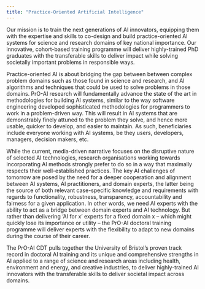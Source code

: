 ```yaml
---
title: "Practice-Oriented Artificial Intelligence"
---
```


Our mission is to train the next generations of AI innovators, equipping them with the expertise and skills to co-design and build practice-oriented AI systems for science and research domains of key national importance. Our innovative, cohort-based training programme will deliver highly-trained PhD graduates with the transferable skills to deliver impact while solving societally important problems in responsible ways.

Practice-oriented AI is about bridging the gap between between complex problem domains such as those found in science and research, and AI algorithms and techniques that could be used to solve problems in those domains. PrO-AI research will fundamentally advance the state of the art in methodologies for building AI systems, similar to the way software engineering developed sophisticated methodologies for programmers to work in a problem-driven way. This will result in AI systems that are demonstrably finely attuned to the problem they solve, and hence more usable, quicker to develop, and easier to maintain. As such, beneficiaries include everyone working with AI systems, be they users, developers, managers, decision makers, etc. 

While the current, media-driven narrative focuses on the disruptive nature of selected AI technologies, research organisations working towards incorporating AI methods strongly prefer to do so in a way that maximally respects their well-established practices. The key AI challenges of tomorrow are posed by the need for a deeper cooperation and alignment between AI systems, AI practitioners, and domain experts, the latter being the source of both relevant case-specific knowledge and requirements with regards to functionality, robustness, transparency, accountability and fairness for a given application. In other words, we need AI experts with the ability to act as a bridge between domain experts and AI technology. But rather than delivering 'AI for x' experts for a fixed domain x -- which might quickly lose its importance or utility -- the PrO-AI doctoral training programme will deliver experts with the flexibility to adapt to new domains during the course of their career.

The PrO-AI CDT pulls together the University of Bristol's proven track record in doctoral AI training and its unique and comprehensive strengths in AI applied to a range of science and research areas including health, environment and energy, and creative industries, to deliver highly-trained AI innovators with the transferable skills to deliver societal impact across domains.